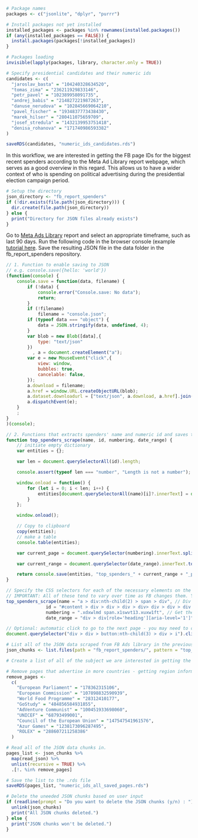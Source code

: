 ```r
# Package names
packages <- c("jsonlite", "dplyr", "purrr")

# Install packages not yet installed
installed_packages <- packages %in% rownames(installed.packages())
if (any(installed_packages == FALSE)) {
  install.packages(packages[!installed_packages])
}

# Packages loading
invisible(lapply(packages, library, character.only = TRUE))
```

```r
# Specify presidential candidates and their numeric ids
candidates <- c(
  "jaroslav_basta" = "104240328634520",
  "tomas_zima" = "236211929833146",
  "petr_pavel" = "102389958091735",
  "andrej_babis" = "214827221987263",
  "danuse_nerudova" = "102845669064210",
  "pavel_fischer" = "1934837773438430",
  "marek_hilser" = "280411075659709",
  "josef_stredula" = "1432139953751418",
  "denisa_rohanova" = "171740986593382"
)

saveRDS(candidates, "numeric_ids_candidates.rds")
```

In this workflow, we are interested in getting the FB page IDs for the biggest recent spenders according to the Meta Ad Library report webpage, which serves as a good overview in this regard. This allows us to have a wider context of who is spending on political advertising during the presidential election campaign period.

```r
# Setup the directory
json_directory <- "fb_report_spenders"
if (!dir.exists(file.path(json_directory))) {
  dir.create(file.path(json_directory))
} else {
  print("Directory for JSON files already exists")
}
```

Go to [Meta Ads Library](https://www.facebook.com/ads/library/report/?source=archive-landing-page&country=CZ) report and select an appropriate timeframe, such as last 90 days. Run the following code in the browser console (example [tutorial here](https://developer.chrome.com/docs/devtools/console/javascript/). Save the resulting JSON file in the data folder in the fb_report_spenders repository.

```js
// 1. Function to enable saving to JSON
// e.g. console.save({hello: 'world'})
(function(console) {
    console.save = function(data, filename) {
        if (!data) {
            console.error("Console.save: No data");
            return;
        }
        if (!filename)
            filename = "console.json";
        if (typeof data === "object") {
            data = JSON.stringify(data, undefined, 4);
        }
        var blob = new Blob([data],{
            type: "text/json"
        })
          , a = document.createElement("a");
        var e = new MouseEvent("click",{
            view: window,
            bubbles: true,
            cancelable: false,
        });
        a.download = filename;
        a.href = window.URL.createObjectURL(blob);
        a.dataset.downloadurl = ["text/json", a.download, a.href].join(":");
        a.dispatchEvent(e);
    }
    ;
}
)(console);

// 2. Functions that extracts spenders' name and numeric id and saves to JSON
function top_spenders_scrape(name, id, numbering, date_range) {
    // initiate empty dictionary
    var entities = {};

    var len = document.querySelectorAll(id).length;

    console.assert(typeof len === "number", "Length is not a number");

    window.onload = function() {
        for (let i = 0; i < len; i++) {
            entities[document.querySelectorAll(name)[i]?.innerText] = document.querySelectorAll(id)[i]?.attributes["href"].nodeValue.split("id=")[1];
        }
    };

    window.onload();

    // Copy to clipboard
    copy(entities);
    // make a table
    console.table(entities);

    var current_page = document.querySelector(numbering).innerText.split("/")[0].trim();

    var current_range = document.querySelector(date_range).innerText.toLowerCase().replace(/\s/g, "").replace(",", "_");

    return console.save(entities, "top_spenders_" + current_range + "_p_" + current_page + ".json");
}

// Specify the CSS selectors for each of the necessary elements on the FB ADS report page
// IMPORTANT: All of these tend to vary over time as FB changes them. You need to likely go to the webpage and inspect the elements. Alternatively, get the report data as a CSV by clicking on the "export" button at the bottom of the page.
top_spenders_scrape(name = "a > div:nth-child(2) > span > div", // Div element which wraps the text in the first column of the table 
               id = "#content > div > div > div > div> div > div > div > div > div > div> div > div > a", // an a element which contains the url to the profile together with the numeric id we need
               numbering = ".xdxwlmd span.x1swvt13.xuxw1ft", // Get the current page number from the span element below the table
               date_range = "div > div[role='heading'][aria-level='1']"); // Get the report date range from the div element above the table

// Optional: automatic click to go to the next page - you may need to change the button element as well
document.querySelector("div > div > button:nth-child(3) > div > i").click()
```

```r
# List all of the JSON data scraped from FB Ads library in the previous step
json_chunks <- list.files(path = "fb_report_spenders/", pattern = "top_spenders_\\S+\\.json", full.names = TRUE)

# Create a list of all of the subject we are interested in getting the political advertising info about.

# Remove pages that advertise in more countries - getting region information for these ads overwhelm the FB ads api.
remove_pages <-
  c(
    "European Parliament" = "178362315106",
    "European Commission" = "107898832590939",
    "World Food Programme" = "28312410177",
    "GoStudy" = "484856584931855",
    "AdVenture Communist" = "100451933698060",
    "UNICEF" = "68793499001",
    "Council of the European Union" = "147547541961576",
    "Azur Games" = "1238173096287495",
    "ROLEX" = "288607211258386"
  )

# Read all of the JSON data chunks in. 
pages_list <- json_chunks %>% 
  map(read_json) %>% 
  unlist(recursive = TRUE) %>%
  .[!. %in% remove_pages]

# Save the list to the .rds file
saveRDS(pages_list, "numeric_ids_all_saved_pages.rds")

# Delete the uneeded JSON chunks based on user input
if (readline(prompt = "Do you want to delete the JSON chunks (y/n) : ") == "y") {
  unlink(json_chunks)
  print("All JSON chunks deleted.")
} else {
  print("JSON chunks won't be deleted.")
}

```

